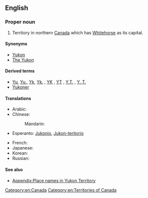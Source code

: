 ==English==
{{wikipedia|Yukon}}

===Proper noun===
{{en-proper noun|sg=[[Yukon]] [[territory|Territory]]}}

# Territory in northern [[Canada]] which has [[Whitehorse]] as its capital.

====Synonyms====
* [[Yukon]]
* [[The Yukon]]

====Derived terms====
* [[Yu]], [[Yu.]], [[Yk]], [[Yk.]] , [[YK]] , [[YT]] , [[Y.T.]] , [[Y. T.]] {{qualifier|abbreviation}}
* [[Yukoner]]

====Translations====
{{trans-top|territory in northern Canada which has Whitehorse as its capital}}
* Arabic: {{t-|ar|يوكون|m|tr=yūkūn|sc=Arab}}
* Chinese:
*: Mandarin: {{t|zh|育空|tr=Yùkōng|sc=Hani}}
* Esperanto: [[Jukonio]], [[Jukon-teritorio]]
{{trans-mid}}
* French: {{t+|fr|Yukon|m}}
* Japanese: {{t-|ja|ユーコン|tr=Yūkon|sc=Jpan}}
* Korean: {{t-|ko|유콘|tr=Yukon|sc=Kore}}
* Russian: {{t-|ru|Юкон|m|tr=Júkon|sc=Cyrl}}
{{trans-bottom}}

====See also====
* [[Appendix:Place names in Yukon Territory]]

[[Category:en:Canada]]
[[Category:en:Territories of Canada]]